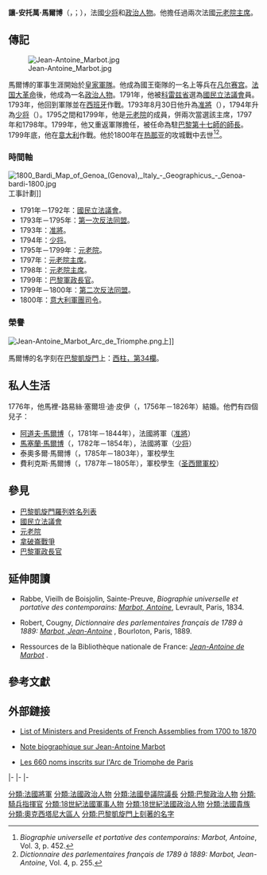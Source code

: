 {{Infobox military person
| name          = 讓-安托萬·馬爾博 <br> Jean-Antoine Marbot
| image         = [[File:General_Jean-Antoine_Marbot_(1754-1800).png|250px]]
| caption       = 讓-安托萬·馬爾博
| birth_date    = {{Birth date|1754|12|07|df=y}}
| death_date    = {{Death date and age|1800|04|19|1754|12|07|df=y}}
| placeofburial_label =
| birth_place   = [[File:Flag_of_Royalist_France.svg|22px]] [[法蘭西王國|法國]][[阿爾蒂拉克|阿爾蒂拉克]]
| death_place   = [[File:Bandiera_di_Genova_(3-2).svg|22px]] [[利古里亞共和國|意大利]][[热那亚|热那亚]]
| placeofburial =
| nickname      =
| allegiance    = [[File:Flag_of_Royalist_France.svg|22px]] [[法蘭西王國|法蘭西王國]] <br> [[File:Flag_of_France_1790-1794.svg|22px]] [[法蘭西王國_(1791年－1792年)|法蘭西王國]] <br> [[File:Flag_of_France.svg|22px]] [[法兰西第一共和国|法蘭西共和國]]
| branch        = [[骑兵|骑兵]]，[[步兵|步兵]]
| serviceyears  =
| rank          = [[少将|少将]]
| unit          =
| commands      =
| battles       = [[法国大革命战争|法国大革命战争]] <br> [[拿破崙戰爭|拿破崙戰爭]]
| awards        = [[巴黎凱旋門羅列姓名列表|凱旋門刻名]]
| relations     =
| laterwork     = [[國民立法議會|國民立法議會的代表]] <br> [[元老院_(法国)|元老院主席]] <br> [[巴黎軍政長官|巴黎軍政長官]] <br> [[法國陸軍|意大利軍團司令]]
}}

'''讓-安托萬·馬爾博'''（{{lang|fr|Jean-Antoine Marbot}}，{{IPA-fr|ʒɑ̃ ɑ̃twan maʁbo}}；{{bd|1754年|12月7日|1800年|4月19日}}），法國[[少将|少将]]和[[政治人物|政治人物]]。他擔任過兩次法國[[元老院_(法國)|元老院主席]]。

==傳記==
[[File:Jean-Antoine_Marbot.jpg|thumb]]

馬爾博的軍事生涯開始於[[法蘭西王國|皇家軍隊]]。他成為國王衛隊的一名上等兵在[[凡尔赛宫|凡尔赛宫]]。[[法国大革命|法国大革命]]後，他成為一名[[政治人物|政治人物]]。1791年，他被[[科雷兹省|科雷兹省]]選為[[國民立法議會|國民立法議會]]員。1793年，他回到軍隊並在[[西班牙|西班牙]]作戰。1793年8月30日他升為[[准將|准將]]（{{lang|fr|Général de brigade}}），1794年升為[[少将|少将]]（{{lang|fr|Général de division}}）。1795之間和1799年，他是[[元老院_(法國)|元老院]]的成員，併兩次當選該主席，1797年和1798年。1799年，他又重返軍隊擔任，被任命為駐[[巴黎軍政長官|巴黎第十七師的師長]]。1799年底，他在[[意大利|意大利]]作戰。他於1800年在[[热那亚|热那亚]]的攻城戰中去世<ref>''Biographie universelle et portative des contemporains: Marbot, Antoine'', Vol. 3, p. 452.</ref><ref>''Dictionnaire des parlementaires français de 1789 à 1889: Marbot, Jean-Antoine'', Vol. 4, p. 255.</ref>。

===時間軸===
[[File:1800_Bardi_Map_of_Genoa_(Genova),_Italy_-_Geographicus_-_Genoa-bardi-1800.jpg|thumb]]工事計劃]]

* 1791年－1792年：[[國民立法議會|國民立法議會]]。
* 1793年－1795年：[[第一次反法同盟|第一次反法同盟]]。
* 1793年：[[准將|准將]]。
* 1794年：[[少将|少将]]。
* 1795年－1799年：[[元老院_(法國)|元老院]]。
* 1797年：[[元老院_(法國)|元老院主席]]。
* 1798年：[[元老院_(法國)|元老院主席]]。
* 1799年：[[巴黎軍政長官|巴黎軍政長官]]。
* 1799年－1800年：[[第二次反法同盟|第二次反法同盟]]。
* 1800年：[[法國陸軍|意大利軍團司令]]。

===榮譽===
[[File:Jean-Antoine_Marbot_Arc_de_Triomphe.png|thumb]]上]]

馬爾博的名字刻在[[巴黎凱旋門|巴黎凱旋門]]上：[[巴黎凱旋門羅列姓名列表#西方支柱|西柱，第34欄]]。

==私人生活==
1776年，他馬裡-路易絲·塞爾坦·迪·皮伊（{{lang|fr|Marie-Louise Certain du Puy}}，1756年－1826年）結婚。他們有四個兒子：

* [[阿道夫·馬爾博|阿道夫·馬爾博]]（{{lang|fr|Adolphe Marbot}}，1781年－1844年），法國將軍（[[准將|准將]]）
* [[馬塞蘭·馬爾博|馬塞蘭·馬爾博]]（{{lang|fr|Marcellin Marbot}}，1782年－1854年），法國將軍（[[少将|少将]]）
* 泰奧多爾·馬爾博（{{lang|fr|Théodore Marbot}}，1785年－1803年），軍校學生
* 費利克斯·馬爾博（{{lang|fr|Félix Marbot}}，1787年－1805年），軍校學生（[[圣西爾軍校|圣西爾軍校]]）

==參見==
* [[巴黎凱旋門羅列姓名列表|巴黎凱旋門羅列姓名列表]]
* [[國民立法議會|國民立法議會]]
* [[元老院_(法國)|元老院]]
* [[拿破崙戰爭|拿破崙戰爭]]
* [[巴黎軍政長官|巴黎軍政長官]]

==延伸閱讀==
* {{fr icon}} Rabbe, Vieilh de Boisjolin, Sainte-Preuve, ''Biographie universelle et portative des contemporains: [https://www.google.com/books/edition/Biographie_universelle_et_portative_des/7KdVAAAAcAAJ?q=&gbpv=1#f=false Marbot, Antoine]'', Levrault, Paris, 1834.
* {{fr icon}} Robert, Cougny, ''Dictionnaire des parlementaires français de 1789 à 1889: [https://gallica.bnf.fr/ark:/12148/bpt6k837081/f257.item.r=%22Marbot%20(Jean-Antoine)%22 Marbot, Jean-Antoine] {{Wayback|url=https://gallica.bnf.fr/ark:/12148/bpt6k837081/f257.item.r=%22Marbot%20(Jean-Antoine)%22 |date=20210115061922 }}'', Bourloton, Paris, 1889.
* {{fr icon}} Ressources de la Bibliothèque nationale de France: ''[https://data.bnf.fr/fr/12521128/jean-antoine_de_marbot Jean-Antoine de Marbot] {{Wayback|url=https://data.bnf.fr/fr/12521128/jean-antoine_de_marbot |date=20200613210550 }}''.

==參考文獻==
{{Reflist}}

==外部鏈接==
* {{en icon}} [http://www.rulers.org/frgovt1.html List of Ministers and Presidents of French Assemblies from 1700 to 1870] {{Wayback|url=http://www.rulers.org/frgovt1.html |date=20210114113934 }}
* {{fr icon}} [https://www.1789-1815.com/marbot.htm Note biographique sur Jean-Antoine Marbot] {{Wayback|url=https://www.1789-1815.com/marbot.htm |date=20201206031826 }}
* {{fr icon}} [http://pagesperso-orange.fr/arnauld.divry/arc_de_triomphe.htm Les 660 noms inscrits sur l'Arc de Triomphe de Paris] {{Webarchive|url=https://archive.is/20120718003553/http://pagesperso-orange.fr/arnauld.divry/arc_de_triomphe.htm |date=2012-07-18 }}


{{s-start}}
{{s-off}}
{{s-bef|before={{link-en|安德烈-丹尼爾·拉馮·德·拉杜寶|André-Daniel Laffon de Ladebat}}}}
{{s-ttl|title=[[元老院_(法國)|元老院主席]]|years=1797}}
{{s-aft|after={{link-en|埃馬紐埃爾·克里特|Emmanuel Crétet}}}}
|-
{{s-bef|before={{link-en|克勞德·安布羅斯·雷加涅爾|Claude Ambroise Régnier}}}}
{{s-ttl|title=[[元老院_(法國)|元老院主席]]|years=1798}}
{{s-aft|after={{link-fr|艾蒂安·梅納德·比茲法蘭克·德·拉沃|Étienne Maynaud Bizefranc de Lavaux}}}}
|-
{{s-mil}}
{{s-bef|before=[[巴泰勒米·卡特林·儒貝爾|巴泰勒米·卡特林·儒貝爾]]}}
{{s-ttl|title=[[巴黎軍政長官|巴黎軍政長官]]|years=1799}}
{{s-aft|after=[[弗朗索瓦·約瑟夫·勒費弗爾|弗朗索瓦·約瑟夫·勒費弗爾]]}}
|-
{{s-bef|before=[[路易·加布里埃爾·絮歇|路易·加布里埃爾·絮歇]]}}
{{s-ttl|title=[[法國陸軍|意大利軍團司令]]|years=1800}}
{{s-aft|after=[[安德烈·馬塞納|安德烈·馬塞納]]}}
{{s-end}}

{{Commons|Marbot}}

{{法國大革命}}
{{Napoleonic Wars}}
{{Portal bar|人物|法国|軍事|政治|历史}}

{{Authority control}}

{{DEFAULTSORT:Marbot, Jean-Antoine}}
[[分類:法國將軍|分類:法國將軍]]
[[分類:法國政治人物|分類:法國政治人物]]
[[分類:法國參議院議長|分類:法國參議院議長]]
[[分類:巴黎政治人物|分類:巴黎政治人物]]
[[分類:騎兵指揮官|分類:騎兵指揮官]]
[[分類:18世紀法國軍事人物|分類:18世紀法國軍事人物]]
[[分類:18世紀法國政治人物|分類:18世紀法國政治人物]]
[[分類:法國貴族|分類:法國貴族]]
[[分類:奧克西塔尼大區人|分類:奧克西塔尼大區人]]
[[分類:巴黎凱旋門上刻著的名字|分類:巴黎凱旋門上刻著的名字]]